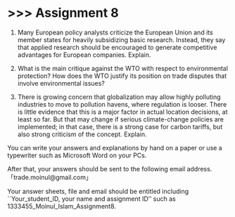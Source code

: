 # \>\>\> Assignment 8 {.unnumbered}

1.  Many European policy analysts criticize the European Union and its member states for heavily subsidizing basic research. Instead, they say that applied research should be encouraged to generate competitive advantages for European companies. Explain.

2.  What is the main critique against the WTO with respect to environmental protection? How does the WTO justify its position on trade disputes that involve environmental issues?

3.  There is growing concern that globalization may allow highly polluting industries to move to pollution havens, where regulation is looser. There is little evidence that this is a major factor in actual location decisions, at least so far. But that may change if serious climate-change policies are implemented; in that case, there is a strong case for carbon tariffs, but also strong criticism of the concept. Explain.

You can write your answers and explanations by hand on a paper or use a typewriter such as Microsoft Word on your PCs.

After that, your answers should be sent to the following email address.「trade.moinul\@gmail.com」

Your answer sheets, file and email should be entitled including \`\`Your_student_ID, your name and assignment ID'' such as 1333455_Moinul_Islam_Assignment8.

